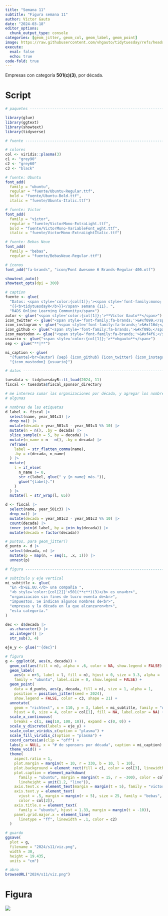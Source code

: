 ```yaml
---
title: "Semana 11"
subtitle: "Figura semana 11"
author: Víctor Gauto
date: "2024-03-18"
editor_options:
  chunk_output_type: console
categories: [geom_jitter, geom_col, geom_label, geom_point]
image: https://raw.githubusercontent.com/vhgauto/tidytuesday/refs/heads/main/2024/s11/viz.png
execute:
  eval: false
  echo: true
code-fold: true
---
```


Empresas con categoría **501(c)(3)**, por década.

# Script

```r

# paquetes ----------------------------------------------------------------

library(glue)
library(ggtext)
library(showtext)
library(tidyverse)

# fuente ------------------------------------------------------------------

# colores
col <- viridis::plasma(3)
c1 <- "grey90"
c2 <- "grey60"
c3 <- "black"

# fuente: Ubuntu
font_add(
  family = "ubuntu", 
  regular = "fuente/Ubuntu-Regular.ttf",
  bold = "fuente/Ubuntu-Bold.ttf",
  italic = "fuente/Ubuntu-Italic.ttf")

# fuente: Victor
font_add(
  family = "victor", 
  regular = "fuente/VictorMono-ExtraLight.ttf",
  bold = "fuente/VictorMono-VariableFont_wght.ttf",
  italic = "fuente/VictorMono-ExtraLightItalic.ttf")

# fuente: Bebas Neue
font_add(
  family = "bebas", 
  regular = "fuente/BebasNeue-Regular.ttf")

# íconos
font_add("fa-brands", "icon/Font Awesome 6 Brands-Regular-400.otf")

showtext_auto()
showtext_opts(dpi = 300)

# caption
fuente <- glue(
  "Datos: <span style='color:{col[1]};'><span style='font-family:mono;'>",
  "{{<b>tidytuesdayR</b>}}</span> semana {11}. ",
  "R4DS Online Learning Community</span>")
autor <- glue("<span style='color:{col[1]};'>**Víctor Gauto**</span>")
icon_twitter <- glue("<span style='font-family:fa-brands;'>&#xf099;</span>")
icon_instagram <- glue("<span style='font-family:fa-brands;'>&#xf16d;</span>")
icon_github <- glue("<span style='font-family:fa-brands;'>&#xf09b;</span>")
icon_mastodon <- glue("<span style='font-family:fa-brands;'>&#xf4f6;</span>")
usuario <- glue("<span style='color:{col[1]};'>**vhgauto**</span>")
sep <- glue("**|**")

mi_caption <- glue(
  "{fuente}<br>{autor} {sep} {icon_github} {icon_twitter} {icon_instagram} ",
  "{icon_mastodon} {usuario}")

# datos -------------------------------------------------------------------

tuesdata <- tidytuesdayR::tt_load(2024, 11)
fiscal <- tuesdata$fiscal_sponsor_directory

# me interesa sumar las organizaciones por década, y agregar los nombres de 
# algunas 

# nombres de las etiquetas
d_label <- fiscal |> 
  select(name, year_501c3) |> 
  drop_na() |> 
  mutate(decada = year_501c3 - year_501c3 %% 10) |> 
  mutate(n = n(), .by = decada) |> 
  slice_sample(n = 5, by = decada) |> 
  mutate(n_name = n - n(), .by = decada) |> 
  reframe(
    label = str_flatten_comma(name),
    .by = c(decada, n_name)
  ) |> 
  mutate(
    l = if_else(
      n_name != 0,
      str_c(label, glue(" y {n_name} más.")),
      glue("{label}.")
    )
  ) |> 
  mutate(l = str_wrap(l, 65))

d <- fiscal |> 
  select(name, year_501c3) |> 
  drop_na() |> 
  mutate(decada = year_501c3 - year_501c3 %% 10) |> 
  count(decada) |> 
  inner_join(d_label, by = join_by(decada)) |> 
  mutate(decada = factor(decada))

# puntos, para geom_jitter()
d_punto <- d |> 
  select(decada, n) |> 
  mutate(p = map(n, ~ seq(1, .x, 1))) |> 
  unnest(p)

# figura ------------------------------------------------------------------

# subtítulo y eje vertical
mi_subtitle <- glue(
  "En <b>EE.UU.</b> una compañía ",
  "<b style='color:{col[2]}'>501(**c**)(3)</b> es una<br>",
  "organización sin fines de lucro exenta de<br>",
  "impuestos. Se indican algunos nombres de<br>",
  "empresas y la década en la que alcanzaron<br>",
  "esta categoría."
)

dec <- d$decada |> 
  as.character() |> 
  as.integer() |> 
  str_sub(3, 4)

eje_y <- glue("'{dec}")

# figura
g <- ggplot(d, aes(n, decada)) +
  geom_col(aes(fill = n), alpha = .6, color = NA, show.legend = FALSE) +
  geom_label(
    aes(x = n+3, label = l, fill = n), hjust = 0, size = 3.3, alpha = .2,
    family = "ubuntu", label.size = 0, show.legend = FALSE) +
  geom_point(
    data = d_punto, aes(p, decada, fill = n), size = 1, alpha = 1, 
    position = position_jitter(seed = 2024),
    show.legend = FALSE, color = c3, shape = 21) +
  annotate(
    geom = "richtext", x = 110, y = 3, label = mi_subtitle, family = "ubuntu",
    hjust = 0, size = 4, color = col[1], fill = NA, label.color = NA) +
  scale_x_continuous(
    breaks = c(1, seq(10, 100, 10)), expand = c(0, 0)) +
  scale_y_discrete(labels = eje_y) +
  scale_color_viridis_c(option = "plasma") +
  scale_fill_viridis_c(option = "plasma") +
  coord_cartesian(clip = "off") +
  labs(y = NULL, x = "# de sponsors por década", caption = mi_caption) +
  theme_void() +
  theme(
    aspect.ratio = 1,
    plot.margin = margin(t = 10, r = 330, b = 10, l = 10),
    plot.background = element_rect(fill = c1, color = col[3], linewidth = 3),
    plot.caption = element_markdown(
      family = "ubuntu", margin = margin(t = 15, r = -300), color = col[2],
      lineheight = unit(1.2, "line")),
    axis.text.x = element_text(margin = margin(t = 5), family = "victor"),
    axis.text.y = element_text(
      vjust = .5, margin = margin(r = 5), size = 25, family = "bebas",
      color = col[2]),
    axis.title.x = element_text(
      family = "ubuntu", hjust = 1.33, margin = margin(t = -10)),
    panel.grid.major.x = element_line(
      linetype = "ff", linewidth = .1, color = c2)
  )

# guardo
ggsave(
  plot = g,
  filename = "2024/s11/viz.png",
  width = 30,
  height = 19.435,
  units = "cm")

# abro
browseURL("2024/s11/viz.png")
```

# Figura

![](https://raw.githubusercontent.com/vhgauto/tidytuesday/refs/heads/main/2024/s11/viz.png)


